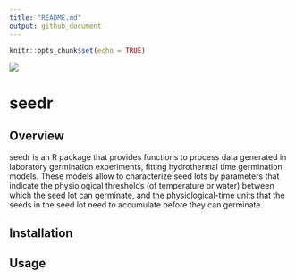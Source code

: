 ```yaml
---
title: "README.md"
output: github_document
---
```


```r
knitr::opts_chunk$set(echo = TRUE)
```

![](seeds.png)

# seedr

## Overview

seedr is an R package that provides functions to process data generated in laboratory germination experiments, fitting hydrothermal time germination models. These models allow to characterize seed lots by parameters that indicate the physiological thresholds (of temperature or water) between which the seed lot can germinate, and the physiological-time units that the seeds in the seed lot need to accumulate before they can germinate.

## Installation

## Usage
